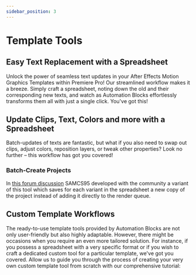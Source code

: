 ```yaml
---
sidebar_position: 3
---
```



# Template Tools

## Easy Text Replacement with a Spreadsheet

Unlock the power of seamless text updates in your After Effects Motion Graphics Templates within Premiere Pro! Our streamlined workflow makes it a breeze. Simply craft a spreadsheet, noting down the old and their corresponding new texts, and watch as Automation Blocks effortlessly transforms them all with just a single click. You've got this!

<Youtube id="A9STMWl4SQM" />

## Update Clips, Text, Colors and more with a Spreadsheet

Batch-updates of texts are fantastic, but what if you also need to swap out clips, adjust colors, reposition layers, or tweak other properties? Look no further – this workflow has got you covered!

<Youtube id="6kd98g6IR2U" />

### Batch-Create Projects 

In [this forum discussion](https://community.adobe.com/t5/premiere-pro-discussions/automation-blocks-multi-import-and-render-duplicate-sequences-instead-of-send-to-ame/td-p/14543513) SAMCS95 developed with the community a variant of this tool which saves for each variant in the spreadsheet a new copy of the project instead of adding it directly to the render queue.

## Custom Template Workflows

The ready-to-use template tools provided by Automation Blocks are not only user-friendly but also highly adaptable. However, there might be occasions when you require an even more tailored solution. For instance, if you possess a spreadsheet with a very specific format or if you wish to craft a dedicated custom tool for a particular template, we've got you covered. Allow us to guide you through the process of creating your very own custom template tool from scratch with our comprehensive tutorial:

<RoundButton url="tutorials-pr/mogrtFromSpreadsheet" label="Watch Tutorial"/>

